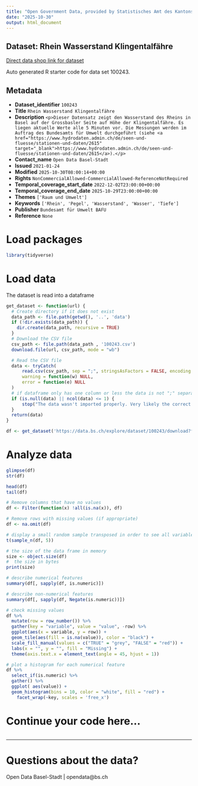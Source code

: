 ```yaml
---
title: "Open Government Data, provided by Statistisches Amt des Kantons Basel-Stadt - DCC Data Competence Center"
date: "2025-10-30"
output: html_document
---
```


## Dataset: Rhein Wasserstand Klingentalfähre

[Direct data shop link for dataset](https://data.bs.ch/explore/dataset/100243)

Auto generated R starter code for data set 100243.

## Metadata

- **Dataset_identifier** `100243`
- **Title** `Rhein Wasserstand Klingentalfähre`
- **Description** `<p>Dieser Datensatz zeigt den Wasserstand des Rheins in Basel auf der Grossbasler Seite auf Höhe der Klingentalfähre. Es liegen aktuelle Werte alle 5 Minuten vor. Die Messungen werden im Auftrag des Bundesamts für Umwelt durchgeführt (siehe <a href="https://www.hydrodaten.admin.ch/de/seen-und-fluesse/stationen-und-daten/2615" target="_blank">https://www.hydrodaten.admin.ch/de/seen-und-fluesse/stationen-und-daten/2615</a>).</p>`
- **Contact_name** `Open Data Basel-Stadt`
- **Issued** `2021-01-24`
- **Modified** `2025-10-30T08:00:14+00:00`
- **Rights** `NonCommercialAllowed-CommercialAllowed-ReferenceNotRequired`
- **Temporal_coverage_start_date** `2022-12-02T23:00:00+00:00`
- **Temporal_coverage_end_date** `2025-10-29T23:00:00+00:00`
- **Themes** `['Raum und Umwelt']`
- **Keywords** `['Rhein', 'Pegel', 'Wasserstand', 'Wasser', 'Tiefe']`
- **Publisher** `Bundesamt für Umwelt BAFU`
- **Reference** `None`


# Load packages

```r

library(tidyverse)
```

# Load data

The dataset is read into a dataframe

```r
get_dataset <- function(url) {
  # Create directory if it does not exist
  data_path <- file.path(getwd(), '..', 'data')
  if (!dir.exists(data_path)) {
    dir.create(data_path, recursive = TRUE)
  }
  # Download the CSV file
  csv_path <- file.path(data_path , '100243.csv')
  download.file(url, csv_path, mode = "wb")

  # Read the CSV file
  data <- tryCatch(
      read.csv(csv_path, sep = ";", stringsAsFactors = FALSE, encoding = "UTF-8"),
      warning = function(w) NULL,
      error = function(e) NULL
  )
  # if dataframe only has one column or less the data is not ";" separated
  if (is.null(data) || ncol(data) <= 1) {
      stop("The data wasn't imported properly. Very likely the correct separator couldn't be found.\nPlease check the dataset manually and adjust the code.")
  }
  return(data)
}
```

```r

df <- get_dataset('https://data.bs.ch/explore/dataset/100243/download?format=csv&timezone=Europe%2FZurich')

```

# Analyze data

```r

glimpse(df)
str(df)

head(df)
tail(df)

```

```r
# Remove columns that have no values
df <- Filter(function(x) !all(is.na(x)), df)

# Remove rows with missing values (if appropriate)
df <- na.omit(df)
```

```r
# display a small random sample transposed in order to see all variables
t(sample_n(df, 5))
```

```r
# the size of the data frame in memory
size <- object.size(df)
#  the size in bytes
print(size)
```

```r
# describe numerical features
summary(df[, sapply(df, is.numeric)])
```

```r
# describe non-numerical features
summary(df[, sapply(df, Negate(is.numeric))])
```

```r
# check missing values
df %>%
  mutate(row = row_number()) %>%
  gather(key = "variable", value = "value", -row) %>%
  ggplot(aes(x = variable, y = row)) +
  geom_tile(aes(fill = is.na(value)), color = "black") +
  scale_fill_manual(values = c("TRUE" = "grey", "FALSE" = "red")) +
  labs(x = "", y = "", fill = "Missing") +
  theme(axis.text.x = element_text(angle = 45, hjust = 1))
```

```r
# plot a histogram for each numerical feature
df %>%
  select_if(is.numeric) %>%
  gather() %>%
  ggplot( aes(value)) +
  geom_histogram(bins = 10, color = "white", fill = "red") +
    facet_wrap(~key, scales = 'free_x')
```

# Continue your code here...

```r

```
------------------------------------------------------------------------

# Questions about the data?

Open Data Basel-Stadt | opendata@bs.ch
